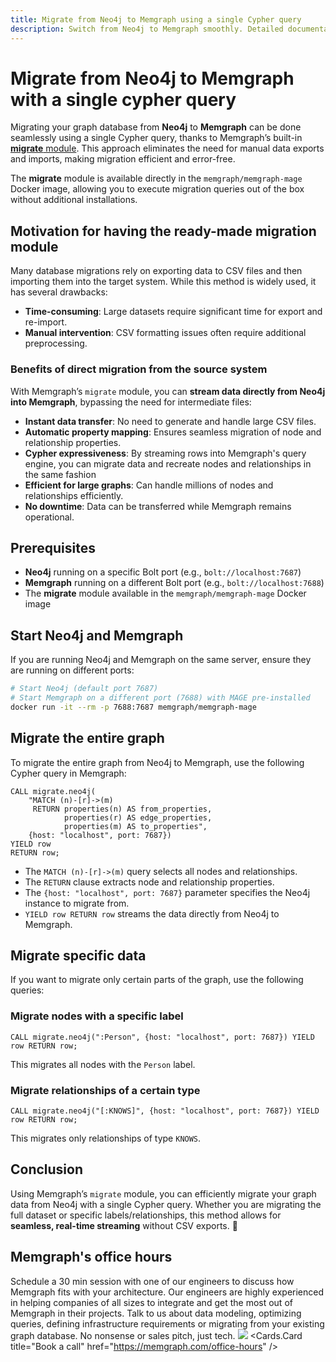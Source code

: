 ```yaml
---
title: Migrate from Neo4j to Memgraph using a single Cypher query
description: Switch from Neo4j to Memgraph smoothly. Detailed documentation to guide the migration process for a seamless transition to Memgraph. 
---
```



# Migrate from Neo4j to Memgraph with a single cypher query

Migrating your graph database from **Neo4j** to **Memgraph** can be done seamlessly using a single Cypher query,
thanks to Memgraph’s built-in [**migrate** module](/advanced-algorithms/available-algorithms/migrate). 
This approach eliminates the need for manual data exports and imports, making migration efficient and error-free.

The **migrate** module is available directly in the `memgraph/memgraph-mage` Docker image, allowing you
to execute migration queries out of the box without additional installations.

## Motivation for having the ready-made migration module
Many database migrations rely on exporting data to CSV files and then importing them into the target system.
While this method is widely used, it has several drawbacks:
- **Time-consuming**: Large datasets require significant time for export and re-import.
- **Manual intervention**: CSV formatting issues often require additional preprocessing.

### Benefits of direct migration from the source system
With Memgraph’s `migrate` module, you can **stream data directly from Neo4j into Memgraph**, bypassing the need for intermediate files:
- **Instant data transfer**: No need to generate and handle large CSV files.
- **Automatic property mapping**: Ensures seamless migration of node and relationship properties.
- **Cypher expressiveness**: By streaming rows into Memgraph's query engine, you can migrate data and recreate nodes and relationships
in the same fashion
- **Efficient for large graphs**: Can handle millions of nodes and relationships efficiently.
- **No downtime**: Data can be transferred while Memgraph remains operational.

## Prerequisites
- **Neo4j** running on a specific Bolt port (e.g., `bolt://localhost:7687`)
- **Memgraph** running on a different Bolt port (e.g., `bolt://localhost:7688`)
- The **migrate** module available in the `memgraph/memgraph-mage` Docker image

## Start Neo4j and Memgraph
If you are running Neo4j and Memgraph on the same server, ensure they are running on different ports:

```sh
# Start Neo4j (default port 7687)
# Start Memgraph on a different port (7688) with MAGE pre-installed
docker run -it --rm -p 7688:7687 memgraph/memgraph-mage
```

## Migrate the entire graph
To migrate the entire graph from Neo4j to Memgraph, use the following Cypher query in Memgraph:

```cypher
CALL migrate.neo4j(
    "MATCH (n)-[r]->(m) 
     RETURN properties(n) AS from_properties, 
            properties(r) AS edge_properties, 
            properties(m) AS to_properties", 
    {host: "localhost", port: 7687}) 
YIELD row 
RETURN row;
```

- The `MATCH (n)-[r]->(m)` query selects all nodes and relationships.
- The `RETURN` clause extracts node and relationship properties.
- The `{host: "localhost", port: 7687}` parameter specifies the Neo4j instance to migrate from.
- `YIELD row RETURN row` streams the data directly from Neo4j to Memgraph.

## Migrate specific data
If you want to migrate only certain parts of the graph, use the following queries:

### Migrate nodes with a specific label
```cypher
CALL migrate.neo4j(":Person", {host: "localhost", port: 7687}) YIELD row RETURN row;
```
This migrates all nodes with the `Person` label.

### Migrate relationships of a certain type
```cypher
CALL migrate.neo4j("[:KNOWS]", {host: "localhost", port: 7687}) YIELD row RETURN row;
```
This migrates only relationships of type `KNOWS`.

## Conclusion
Using Memgraph’s `migrate` module, you can efficiently migrate your graph data from Neo4j with a single Cypher
query. Whether you are migrating the full dataset or specific labels/relationships, this method allows for 
**seamless, real-time streaming** without CSV exports. 🚀

## Memgraph's office hours
Schedule a 30 min session with one of our engineers to discuss how Memgraph fits
with your architecture. Our engineers are highly experienced in helping
companies of all sizes to integrate and get the most out of Memgraph in their
projects. Talk to us about data modeling, optimizing queries, defining
infrastructure requirements or migrating from your existing graph database. No
nonsense or sales pitch, just tech.
![](/pages/getting-started/memgraph-office-hours.svg)
<Cards>
  <Cards.Card
    title="Book a call"
    href="https://memgraph.com/office-hours"
  />
</Cards>

<CommunityLinks/>
